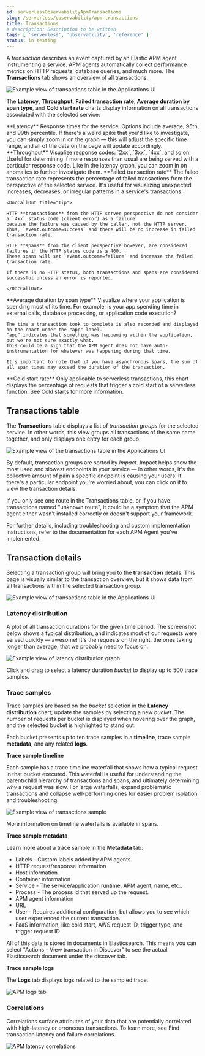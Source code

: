 ```yaml
---
id: serverlessObservabilityApmTransactions
slug: /serverless/observability/apm-transactions
title: Transactions
# description: Description to be written
tags: [ 'serverless', 'observability', 'reference' ]
status: in testing
---
```




A _transaction_ describes an event captured by an Elastic APM agent instrumenting a service.
APM agents automatically collect performance metrics on HTTP requests, database queries, and much more.
The **Transactions** tab shows an overview of all transactions.

![Example view of transactions table in the Applications UI](images/transactions/apm-transactions-overview.png)

The **Latency**, **Throughput**, **Failed transaction rate**, **Average duration by span type**, and **Cold start rate**
charts display information on all transactions associated with the selected service:

<DocDefList>
  <DocDefTerm>**Latency**</DocDefTerm>
  <DocDefDescription>
    Response times for the service. Options include average, 95th, and 99th percentile.
    If there's a weird spike that you'd like to investigate,
    you can simply zoom in on the graph &mdash; this will adjust the specific time range,
    and all of the data on the page will update accordingly.
  </DocDefDescription>
  <DocDefTerm>**Throughput**</DocDefTerm>
  <DocDefDescription>
    Visualize response codes: `2xx`, `3xx`, `4xx`, and so on.
    Useful for determining if more responses than usual are being served with a particular response code.
    Like in the latency graph, you can zoom in on anomalies to further investigate them.
  </DocDefDescription>
  <DocDefTerm>**Failed transaction rate**</DocDefTerm>
  <DocDefDescription>
    The failed transaction rate represents the percentage of failed transactions from the perspective of the selected service.
    It's useful for visualizing unexpected increases, decreases, or irregular patterns in a service's transactions.

    <DocCallOut title="Tip">

    HTTP **transactions** from the HTTP server perspective do not consider a `4xx` status code (client error) as a failure
    because the failure was caused by the caller, not the HTTP server. Thus, `event.outcome=success` and there will be no increase in failed transaction rate.

    HTTP **spans** from the client perspective however, are considered failures if the HTTP status code is ≥ 400.
    These spans will set `event.outcome=failure` and increase the failed transaction rate.

    If there is no HTTP status, both transactions and spans are considered successful unless an error is reported.

    </DocCallOut>
  </DocDefDescription>
  <DocDefTerm>**Average duration by span type**</DocDefTerm>
  <DocDefDescription>
    Visualize where your application is spending most of its time.
    For example, is your app spending time in external calls, database processing, or application code execution?

    The time a transaction took to complete is also recorded and displayed on the chart under the "app" label.
    "app" indicates that something was happening within the application, but we're not sure exactly what.
    This could be a sign that the APM agent does not have auto-instrumentation for whatever was happening during that time.

    It's important to note that if you have asynchronous spans, the sum of all span times may exceed the duration of the transaction.
  </DocDefDescription>
  <DocDefTerm>**Cold start rate**</DocDefTerm>
  <DocDefDescription>
    Only applicable to serverless transactions, this chart displays the percentage of requests that trigger a cold start of a serverless function.
    See <DocLink id="serverlessObservabilityApmObserveLambdaFunctions" section="cold-starts">Cold starts</DocLink> for more information.
  </DocDefDescription>
</DocDefList>

## Transactions table

The **Transactions** table displays a list of _transaction groups_ for the selected service.
In other words, this view groups all transactions of the same name together,
and only displays one entry for each group.

![Example view of the transactions table in the Applications UI](images/transactions/apm-transactions-table.png)

By default, transaction groups are sorted by _Impact_.
Impact helps show the most used and slowest endpoints in your service &mdash; in other words,
it's the collective amount of pain a specific endpoint is causing your users.
If there's a particular endpoint you're worried about, you can click on it to view the <DocLink id="serverlessObservabilityApmTransactions" section="transaction-details">transaction details</DocLink>.

<DocCallOut title="Important" color="warning">

If you only see one route in the Transactions table, or if you have transactions named "unknown route",
it could be a symptom that the APM agent either wasn't installed correctly or doesn't support your framework.

For further details, including troubleshooting and custom implementation instructions,
refer to the documentation for each <DocLink id="serverlessObservabilityApmAgents">APM Agent</DocLink> you've implemented.

</DocCallOut>

<div id="transaction-details"></div>

## Transaction details

Selecting a transaction group will bring you to the **transaction** details.
This page is visually similar to the transaction overview, but it shows data from all transactions within
the selected transaction group.

![Example view of transactions table in the Applications UI](images/transactions/apm-transactions-overview.png)

<div id="transaction-duration-distribution"></div>

### Latency distribution

A plot of all transaction durations for the given time period.
The screenshot below shows a typical distribution,
and indicates most of our requests were served quickly &mdash; awesome!
It's the requests on the right, the ones taking longer than average, that we probably need to focus on.

![Example view of latency distribution graph](images/transactions/apm-transaction-duration-dist.png)

Click and drag to select a latency duration _bucket_ to display up to 500 trace samples.

<div id="transaction-trace-sample"></div>

### Trace samples

Trace samples are based on the _bucket_ selection in the **Latency distribution** chart;
update the samples by selecting a new _bucket_.
The number of requests per bucket is displayed when hovering over the graph,
and the selected bucket is highlighted to stand out.

Each bucket presents up to ten trace samples in a **timeline**, trace sample **metadata**,
and any related **logs**.

**Trace sample timeline**

Each sample has a trace timeline waterfall that shows how a typical request in that bucket executed.
This waterfall is useful for understanding the parent/child hierarchy of transactions and spans,
and ultimately determining _why_ a request was slow.
For large waterfalls, expand problematic transactions and collapse well-performing ones
for easier problem isolation and troubleshooting.

![Example view of transactions sample](images/transactions/apm-transaction-sample.png)

<DocCallOut title="Note">
More information on timeline waterfalls is available in <DocLink id="serverlessObservabilityApmTraceSampleTimeline">spans</DocLink>.
</DocCallOut>

**Trace sample metadata**

Learn more about a trace sample in the **Metadata** tab:

* Labels - Custom labels added by APM agents
* HTTP request/response information
* Host information
* Container information
* Service - The service/application runtime, APM agent, name, etc..
* Process - The process id that served up the request.
* APM agent information
* URL
* User - Requires additional configuration, but allows you to see which user experienced the current transaction.
* FaaS information, like cold start, AWS request ID, trigger type, and trigger request ID

<DocCallOut title="Tip">
All of this data is stored in documents in Elasticsearch.
This means you can select "Actions - View transaction in Discover" to see the actual Elasticsearch document under the discover tab.
</DocCallOut>

**Trace sample logs**

The **Logs** tab displays logs related to the sampled trace.

<LogOverview />

![APM logs tab](images/transactions/apm-logs-tab.png)

<div id="transaction-latency-correlations"></div>

### Correlations

Correlations surface attributes of your data that are potentially correlated with high-latency or erroneous transactions.
To learn more, see <DocLink id="serverlessObservabilityApmFindTransactionLatencyAndFailureCorrelations">Find transaction latency and failure correlations</DocLink>.

![APM latency correlations](images/transactions/correlations-hover.png)


<Feedback slug="/serverless/observability/apm-transactions" />
